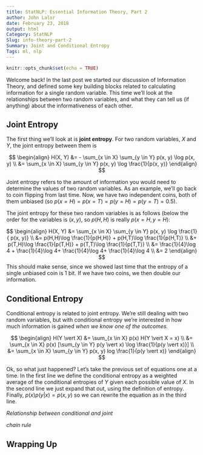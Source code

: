 ```yaml
---
title: StatNLP: Essential Information Theory, Part 2
author: John Lalor
date: February 23, 2018
output: html
Category: StatNLP
Slug: info-theory-part-2
Summary: Joint and Conditional Entropy
Tags: ml, nlp
---
```


```r
knitr::opts_chunk$set(echo = TRUE)
```

Welcome back! In the last post we started our discussion of Information Theory, and defined some key building blocks related to calculating information for a single random variable. This time we'll look at the relationships between two random variables, and what they can tell us (if anything) about the informativeness of each other.

## Joint Entropy

The first thing we'll look at is **joint entropy**. For two random variables, $X$ and $Y$, the joint entropy between them is 

$$
\begin{align}
H(X, Y) &= - \sum_{x \in X} \sum_{y \in Y} p(x, y) \log p(x, y) \\
&= \sum_{x \in X} \sum_{y \in Y} p(x, y) \log \frac{1}{p(x, y)}
\end{align}
$$

Joint entropy refers to the amount of information you would need to determine the values of two random variables.
As an example, we'll go back to coin flipping from last time.
Now, we have two independent coins, both of them unbiased (so $p(x=H) = p(x=T) = p(y=H) = p(y=T) = 0.5$).

The joint entropy for these two random variables is as follows (below the order for the variables is $(x,y)$, so $p(H,H)$ is really $p(x=H, y=H)$:

$$
\begin{align}
H(X, Y) &=  \sum_{x \in X} \sum_{y \in Y} p(x, y) \log \frac{1}{ p(x, y)} \\
&= p(H,H)\log \frac{1}{p(H,H)} + p(H,T)\log \frac{1}{p(H,T)} \\
&+ p(T,H)\log \frac{1}{p(T,H)} + p(T,T)\log \frac{1}{p(T,T)} \\
&= \frac{1}{4}\log 4 + \frac{1}{4}\log 4+ \frac{1}{4}\log 4+ \frac{1}{4}\log 4 \\
&= 2
\end{align}
$$
This should make sense, since we showed last time that the entropy of a single unbiased coin is 1 bit. If we have two coins, we then double our information.

## Conditional Entropy
Conditional entropy is related to joint entropy. We're still dealing with two random variables, but with conditional entropy we're interested in how much information is gained *when we know one of the outcomes.* 

$$
\begin{align}
H(Y \vert X) &= \sum_{x \in X} p(x) H(Y \vert X = x) \\
&= \sum_{x \in X} p(x) [\sum_{y \in Y} p(y \vert x) \log \frac{1}{p(y \vert x)}] \\
&= \sum_{x \in X} \sum_{y \in Y} p(x, y) log \frac{1}{p(y \vert x)}
\end{align}
$$

Ok, so what just happened? Let's take the previous set of equations one at a time. In the first line we define the conditional entropy as a weighted average of the conditional entropies of $Y$ given each possible value of $X$. In the second line we just expand that out, using the definition of entropy. Finally, $p(x)p(y|x) = p(x,y)$ so we can rewrite the equation as in the third line.

*Relationship between conditional and joint*

*chain rule*



## Wrapping Up
